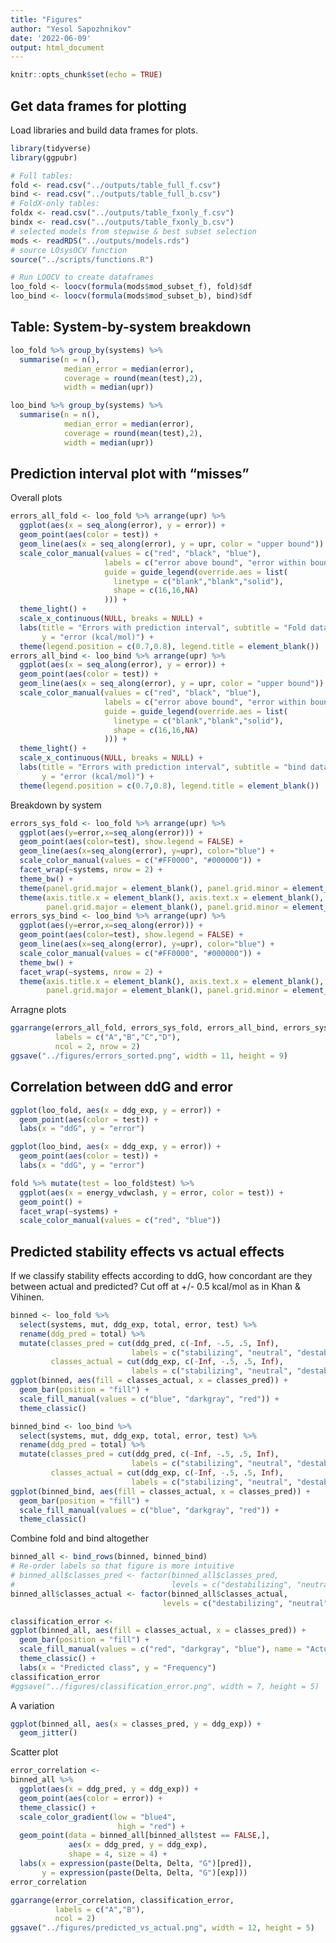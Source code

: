 ```yaml
---
title: "Figures"
author: "Yesol Sapozhnikov"
date: '2022-06-09'
output: html_document
---
```


```r
knitr::opts_chunk$set(echo = TRUE)
```

## Get data frames for plotting

Load libraries and build data frames for plots.
```r
library(tidyverse)
library(ggpubr)

# Full tables:
fold <- read.csv("../outputs/table_full_f.csv")
bind <- read.csv("../outputs/table_full_b.csv")
# FoldX-only tables:
foldx <- read.csv("../outputs/table_fxonly_f.csv")
bindx <- read.csv("../outputs/table_fxonly_b.csv")
# selected models from stepwise & best subset selection
mods <- readRDS("../outputs/models.rds")
# source LOsysOCV function
source("../scripts/functions.R")

# Run LOOCV to create dataframes
loo_fold <- loocv(formula(mods$mod_subset_f), fold)$df
loo_bind <- loocv(formula(mods$mod_subset_b), bind)$df
```

## Table: System-by-system breakdown

```r
loo_fold %>% group_by(systems) %>%
  summarise(n = n(),
            median_error = median(error),
            coverage = round(mean(test),2),
            width = median(upr))
```

```r
loo_bind %>% group_by(systems) %>%
  summarise(n = n(),
            median_error = median(error),
            coverage = round(mean(test),2),
            width = median(upr))
```


## Prediction interval plot with "misses"

Overall plots
```r
errors_all_fold <- loo_fold %>% arrange(upr) %>%
  ggplot(aes(x = seq_along(error), y = error)) +
  geom_point(aes(color = test)) +
  geom_line(aes(x = seq_along(error), y = upr, color = "upper bound")) +
  scale_color_manual(values = c("red", "black", "blue"),
                     labels = c("error above bound", "error within bound","predicted upper bound"),
                     guide = guide_legend(override.aes = list(
                       linetype = c("blank","blank","solid"),
                       shape = c(16,16,NA)
                     ))) +  
  theme_light() +
  scale_x_continuous(NULL, breaks = NULL) +
  labs(title = "Errors with prediction interval", subtitle = "Fold data",
       y = "error (kcal/mol)") +
  theme(legend.position = c(0.7,0.8), legend.title = element_blank())
errors_all_bind <- loo_bind %>% arrange(upr) %>%
  ggplot(aes(x = seq_along(error), y = error)) +
  geom_point(aes(color = test)) +
  geom_line(aes(x = seq_along(error), y = upr, color = "upper bound")) +
  scale_color_manual(values = c("red", "black", "blue"),
                     labels = c("error above bound", "error within bound","predicted upper bound"),
                     guide = guide_legend(override.aes = list(
                       linetype = c("blank","blank","solid"),
                       shape = c(16,16,NA)
                     ))) +  
  theme_light() +
  scale_x_continuous(NULL, breaks = NULL) +
  labs(title = "Errors with prediction interval", subtitle = "bind data",
       y = "error (kcal/mol)") +
  theme(legend.position = c(0.7,0.8), legend.title = element_blank())
```

Breakdown by system
```r
errors_sys_fold <- loo_fold %>% arrange(upr) %>%
  ggplot(aes(y=error,x=seq_along(error))) +
  geom_point(aes(color=test), show.legend = FALSE) +
  geom_line(aes(x=seq_along(error), y=upr), color="blue") +
  scale_color_manual(values = c("#FF0000", "#000000")) +
  facet_wrap(~systems, nrow = 2) +
  theme_bw() +
  theme(panel.grid.major = element_blank(), panel.grid.minor = element_blank()) +
  theme(axis.title.x = element_blank(), axis.text.x = element_blank(), axis.ticks.x = element_blank(),
        panel.grid.major = element_blank(), panel.grid.minor = element_blank())
errors_sys_bind <- loo_bind %>% arrange(upr) %>% 
  ggplot(aes(y=error,x=seq_along(error))) +
  geom_point(aes(color=test), show.legend = FALSE) +
  geom_line(aes(x=seq_along(error), y=upr), color="blue") +
  scale_color_manual(values = c("#FF0000", "#000000")) +
  theme_bw() +
  facet_wrap(~systems, nrow = 2) +
  theme(axis.title.x = element_blank(), axis.text.x = element_blank(), axis.ticks.x = element_blank(),
        panel.grid.major = element_blank(), panel.grid.minor = element_blank())
```

Arragne plots
```r
ggarrange(errors_all_fold, errors_sys_fold, errors_all_bind, errors_sys_bind,
          labels = c("A","B","C","D"),
          ncol = 2, nrow = 2)
ggsave("../figures/errors_sorted.png", width = 11, height = 9)
```


## Correlation between ddG and error

```r
ggplot(loo_fold, aes(x = ddg_exp, y = error)) +
  geom_point(aes(color = test)) +
  labs(x = "ddG", y = "error")
```
```r
ggplot(loo_bind, aes(x = ddg_exp, y = error)) +
  geom_point(aes(color = test)) +
  labs(x = "ddG", y = "error")
```

```r
fold %>% mutate(test = loo_fold$test) %>%
  ggplot(aes(x = energy_vdwclash, y = error, color = test)) +
  geom_point() +
  facet_wrap(~systems) +
  scale_color_manual(values = c("red", "blue"))
```






## Predicted stability effects vs actual effects

If we classify stability effects according to ddG, how concordant are they between actual and predicted?
Cut off at +/- 0.5 kcal/mol as in Khan & Vihinen.

```r
binned <- loo_fold %>% 
  select(systems, mut, ddg_exp, total, error, test) %>%
  rename(ddg_pred = total) %>%
  mutate(classes_pred = cut(ddg_pred, c(-Inf, -.5, .5, Inf),
                           labels = c("stabilizing", "neutral", "destabilizing")),
         classes_actual = cut(ddg_exp, c(-Inf, -.5, .5, Inf),
                           labels = c("stabilizing", "neutral", "destabilizing")))
ggplot(binned, aes(fill = classes_actual, x = classes_pred)) +
  geom_bar(position = "fill") +
  scale_fill_manual(values = c("blue", "darkgray", "red")) +
  theme_classic()
```

```r
binned_bind <- loo_bind %>% 
  select(systems, mut, ddg_exp, total, error, test) %>%
  rename(ddg_pred = total) %>%
  mutate(classes_pred = cut(ddg_pred, c(-Inf, -.5, .5, Inf),
                           labels = c("stabilizing", "neutral", "destabilizing")),
         classes_actual = cut(ddg_exp, c(-Inf, -.5, .5, Inf),
                           labels = c("stabilizing", "neutral", "destabilizing")))
ggplot(binned_bind, aes(fill = classes_actual, x = classes_pred)) +
  geom_bar(position = "fill") +
  scale_fill_manual(values = c("blue", "darkgray", "red")) +
  theme_classic()
```

Combine fold and bind altogether
```r
binned_all <- bind_rows(binned, binned_bind)
# Re-order labels so that figure is more intuitive
# binned_all$classes_pred <- factor(binned_all$classes_pred,
#                                   levels = c("destabilizing", "neutral", "stabilizing"))
binned_all$classes_actual <- factor(binned_all$classes_actual,
                                  levels = c("destabilizing", "neutral", "stabilizing"))

classification_error <- 
ggplot(binned_all, aes(fill = classes_actual, x = classes_pred)) +
  geom_bar(position = "fill") +
  scale_fill_manual(values = c("red", "darkgray", "blue"), name = "Actual class") +
  theme_classic() +
  labs(x = "Predicted class", y = "Frequency")
classification_error
#ggsave("../figures/classification_error.png", width = 7, height = 5)
```

A variation
```r
ggplot(binned_all, aes(x = classes_pred, y = ddg_exp)) +
  geom_jitter()
```




Scatter plot
```r
error_correlation <-
binned_all %>%
  ggplot(aes(x = ddg_pred, y = ddg_exp)) +
  geom_point(aes(color = error)) +
  theme_classic() +
  scale_color_gradient(low = "blue4", 
                        high = "red") +
  geom_point(data = binned_all[binned_all$test == FALSE,], 
             aes(x = ddg_pred, y = ddg_exp),
             shape = 4, size = 4) +
  labs(x = expression(paste(Delta, Delta, "G")[pred]),
       y = expression(paste(Delta, Delta, "G")[exp]))
error_correlation
```

```r
ggarrange(error_correlation, classification_error,
          labels = c("A","B"),
          ncol = 2)
ggsave("../figures/predicted_vs_actual.png", width = 12, height = 5)
```


